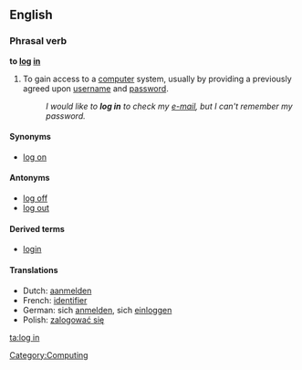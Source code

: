{{see|login|lögin}}
==English==

===Phrasal verb===
'''to [[log]] [[in]]''' 

# To gain access to a [[computer]] system, usually by providing a previously agreed upon [[username]] and [[password]].
#: ''I would like to '''log in''' to check my [[e-mail]], but I can't remember my password.''

====Synonyms====
*[[log on]]

====Antonyms====
*[[log off]]
*[[log out]]

====Derived terms====
*[[login]]

====Translations====
*Dutch: [[aanmelden]]
*French: [[identifier]]
*German: sich [[anmelden]], sich [[einloggen]]
*Polish: [[zalogować się]]

[[Category:Computing]]

[[ta:log in]]